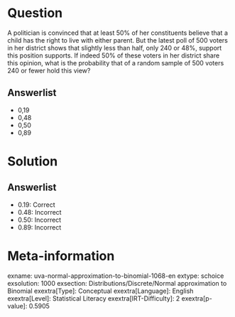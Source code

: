 Question
========

A politician is convinced that at least 50% of her constituents believe that a child has the right to live with either parent. But the latest poll of 500 voters in her district shows that slightly less than half, only 240 or 48%, support this position supports. If indeed 50% of these voters in her district share this opinion, what is the probability that of a random sample of 500 voters 240 or fewer hold this view?

Answerlist
----------

* 0,19
* 0,48
* 0,50
* 0,89

Solution
========

Answerlist
----------

* 0.19: Correct
* 0.48: Incorrect
* 0.50: Incorrect
* 0.89: Incorrect

Meta-information
================
exname: uva-normal-approximation-to-binomial-1068-en
extype: schoice
exsolution: 1000
exsection: Distributions/Discrete/Normal approximation to Binomial
exextra[Type]: Conceptual
exextra[Language]: English
exextra[Level]: Statistical Literacy
exextra[IRT-Difficulty]: 2
exextra[p-value]: 0.5905
